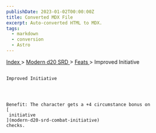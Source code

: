 ```yaml
---
publishDate: 2023-01-02T00:00:00Z
title: Converted MDX File
excerpt: Auto-converted HTML to MDX.
tags:
  - markdown
  - conversion
  - Astro
---
```


[
Index
](-index) >
[
Modern d20 SRD
](modern-d20-srd-index) >
[
Feats
](modern-d20-srd-feats-index) > Improved Initiative

##

    Improved Initiative




    Benefit: The character gets a +4 circumstance bonus on
    [
     initiative
    ](modern-d20-srd-combat-initiative)
    checks.
